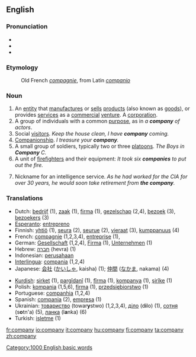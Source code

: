 ==English==

{{rank|persons|wrote|chief|611|company|sweet|duty|heavy}}

===Pronunciation===
*{{SAMPA|/"kVmp@ni/}}
*{{IPA|/'kʌmpəni/}}
*{{audio|en-us-company.ogg|Audio (US)}}

===Etymology===
:Old French ''[[compagnie]]'', from Latin ''[[companio]]''

===Noun===
{{en-noun|compan|ies}}

#An [[entity]] that [[manufacture]]s or [[sell]]s [[product]]s (also known as [[goods]]), or provides [[services]] as a [[commercial]] [[venture]]. A [[corporation]].
#A group of individuals with a common [[purpose]], as in ''a '''company''' of actors''.
#Social [[visitor]]s.   ''Keep the house clean, I have '''company''' coming.''
#[[Companion]]ship.  ''I treasure your '''company'''.''
#A small group of soldiers, typically two or three [[platoon]]s.  ''The Boys in '''Company''' C.''
#A unit of [[firefighter]]s and their equipment: ''It took six '''companies''' to put out the fire.''
#{{idiom}} Nickname for an intelligence service.  ''As he had worked for the CIA for over 30 years, he would soon take retirement from '''the company'''.''

===Translations===
{{rfc-trans}}
{{top}}
*Dutch: [[bedrijf]] {{n}} (1), [[zaak]] {{f}} (1), [[firma]] {{f}} (1), [[gezelschap]] {{n}} (2,4), [[bezoek]] {{n}} (3), [[bezoekers]] {{m}} {{p}} (3)
*[[Esperanto]]: [[entrepreno]]
*Finnish: [[yhtiö]] (1), [[seura]] (2), [[seurue]] (2), [[vieraat]] (3), [[kumppanuus]] (4)
*French: [[compagnie]] {{f}} (1,2,3,4), [[entreprise]] {{f}} (1),
*German: [[Gesellschaft]] {{f}} (1,2,4), [[Firma]] {{f}} (1), [[Unternehmen]] {{n}} (1)
*Hebrew: [[חברה]] (hevra) {{f}} (1)
*Indonesian: [[usaha|perusahaan]]
*[[Interlingua]]: [[compania]] (1,2,4)
*Japanese: [[会社]] ([[かいしゃ]], kaisha) (1); [[仲間]] ([[なかま]], nakama) (4)
{{mid}}
*[[Kurdish]]: [[şirket]] {{f}} (1), [[pargîdanî]] {{f}} (1), [[fîrma]] {{f}} (1), [[kompanya]] {{f}} (1), [[şirîke]] {{f}} (1)
*Polish: [[kompania]] {{f}} (1,5,6), [[firma]] {{f}} (1), [[przedsiębiorstwo]] {{n}} (1)
*Portuguese: [[companhia]] {{f}} (1,2,4)
*Spanish: [[compania]] {{f}} (2), [[empresa]] {{f}} (1)
*Ukrainian: [[товариство]] (towar'''y'''stwo) {{n}} (1,2,3,4), [[діло]] (d'''i'''lo) {{n}} (1), [[сотня]] (s'''o'''tn'a) {{f}} (5), [[ланка]] (l'''a'''nka) {{f}} (6)
*Turkish: [[işletme]] (1)
{{bottom}}

[[Category:1000 English basic words]]

[[fr:company]]
[[io:company]]
[[it:company]]
[[hu:company]]
[[fi:company]]
[[ta:company]]
[[zh:company]]